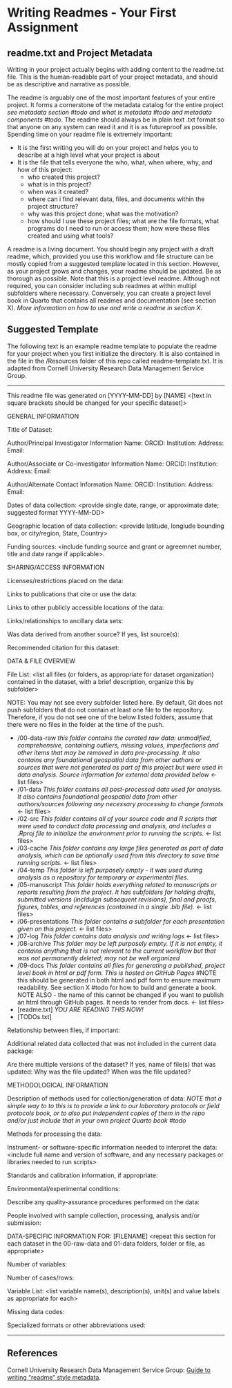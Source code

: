 # Writing Readmes - Your First Assignment

## readme.txt and Project Metadata

Writing in your project actually begins with adding content to the readme.txt file. This is the human-readable part of your project metadata, and should be as descriptive and narrative as possible.

The readme is arguably one of the most important features of your entire project. It forms a cornerstone of the metadata catalog for the entire project *see metadata section #todo and what is metadata #todo and metadata components #todo*. The readme should always be in plain text .txt format so that anyone on any system can read it and it is as futureproof as possible. Spending time on your readme file is extremely important:

-   It is the first writing you will do on your project and helps you to describe at a high level what your project is about
-   It is the file that tells everyone the who, what, when where, why, and how of this project:
    -   who created this project?
    -   what is in this project?
    -   when was it created?
    -   where can i find relevant data, files, and documents within the project structure?
    -   why was this project done; what was the motivation?
    -   how should I use these project files; what are the file formats, what programs do I need to run or access them; how were these files created and using what tools?

A readme is a living document. You should begin any project with a draft readme, which, provided you use this workflow and file structure can be mostly copied from a suggested template located in this section. However, as your project grows and changes, your readme should be updated. Be as thorough as possible. Note that this is a project level readme. Although not required, you can consider including sub readmes at within multipl subfolders where necessary. Conversely, you can create a project level book in Quarto that contains all readmes and documentation (see section X). *More information on how to use and write a readme in section X*.

## Suggested Template

The following text is an example readme template to populate the readme for your project when you first initialize the directory. It is also contained in the file in the /Resources folder of this repo called readme-template.txt. It is adapted from Cornell University Research Data Management Service Group.

------------------------------------------------------------------------

This readme file was generated on \[YYYY-MM-DD\] by \[NAME\] <help text in angle brackets should be deleted before finalizing your document> \<\[text in square brackets should be changed for your specific dataset\]\>

GENERAL INFORMATION

Title of Dataset:

<provide at least two contacts> Author/Principal Investigator Information Name: ORCID: Institution: Address: Email:

Author/Associate or Co-investigator Information Name: ORCID: Institution: Address: Email:

Author/Alternate Contact Information Name: ORCID: Institution: Address: Email:

Dates of data collection: \<provide single date, range, or approximate date; suggested format YYYY-MM-DD\>

Geographic location of data collection: \<provide latitude, longiude bounding box, or city/region, State, Country\>

Funding sources: \<include funding source and grant or agreemnet number, title and date range if applicable\>.

SHARING/ACCESS INFORMATION

Licenses/restrictions placed on the data:

Links to publications that cite or use the data:

Links to other publicly accessible locations of the data:

Links/relationships to ancillary data sets:

Was data derived from another source? If yes, list source(s):

Recommended citation for this dataset:

DATA & FILE OVERVIEW

File List: \<list all files (or folders, as appropriate for dataset organization) contained in the dataset, with a brief description, organize this by subfolder\>

NOTE: You may not see every subfolder listed here. By default, Git does not push subfolders that do not contain at least one file to the repository. Therefore, if you do not see one of the below listed folders, assume that there were no files in the folder at the time of the push.

-   /00-data-raw *this folder contains the curated raw data: unmodified, comprehensive, containing outliers, missing values, imperfections and other items that may be removed in data pre-processing. It also contains any foundational geospatial data from other authors or sources that were not generated as part of this project but were used in data analysis. Source information for external data provided below* \<- list files\>
-   /01-data *This folder contains all post-processed data used for analysis. It also contains foundational geospatial data from other authors/sources following any necessary processing to change formats* \<- list files\>
-   /02-src *This folder contains all of your source code and R scripts that were used to conduct data processing and analysis, and includes a .Rproj file to initialize the environment prior to running the scripts.* \<- list files\>
-   /03-cache *This folder contains any large files generated as part of data analysis, which can be optionally used from this directory to save time running scripts.* \<- list files\>
-   /04-temp *This folder is left purposely empty - it was used during analysis as a repository for temporary or experimental files.*
-   /05-manuscript *This folder holds everything related to manuscripts or reports resulting from the project. It has subfolders for holding drafts, submitted versions (inclduign subsequent revisions), final and proofs, figures, tables, and references (contained in a single .bib file).* \<- list files\>
-   /06-presentations *This folder contains a subfolder for each presentation given on this project.* \<- list files\>
-   /07-log *This folder contains data analysis and writing logs* \<- list files\>
-   /08-archive *This folder may be left purposely empty. If it is not empty, it contains anything that is not relevant to the current workflow but that was not permanently deleted; may not be well organized*
-   /09-docs *This folder contains all files for generating a published, project level book in html or pdf form. This is hosted on GitHub Pages* #NOTE this should be generated in both html and pdf form to ensure maximum readability. See section X #todo for how to build and generate a book. NOTE ALSO - the name of this cannot be changed if you want to publish an html through GitHub pages. It needs to render from docs. \<- list files\>
-   \[readme.txt\] *YOU ARE READING THIS NOW!*
-   \[TODOs.txt\]

Relationship between files, if important:

Additional related data collected that was not included in the current data package:

Are there multiple versions of the dataset? If yes, name of file(s) that was updated: Why was the file updated? When was the file updated?

METHODOLOGICAL INFORMATION

Description of methods used for collection/generation of data: <include links or references to publications or other documentation containing experimental design or protocols used in data collection> *NOTE that a simple way to to this is to provide a link to our laboratory protocols or field protocols book, or to also put independent copies of them in the repo and/or just include that in your own project Quarto book #todo*

Methods for processing the data: <describe how the submitted data were generated from the raw or collected data>

Instrument- or software-specific information needed to interpret the data: \<include full name and version of software, and any necessary packages or libraries needed to run scripts\>

Standards and calibration information, if appropriate:

Environmental/experimental conditions:

Describe any quality-assurance procedures performed on the data:

People involved with sample collection, processing, analysis and/or submission:

DATA-SPECIFIC INFORMATION FOR: \[FILENAME\] \<repeat this section for each dataset in the 00-raw-data and 01-data folders, folder or file, as appropriate\>

Number of variables:

Number of cases/rows:

Variable List: \<list variable name(s), description(s), unit(s) and value labels as appropriate for each\>

Missing data codes: <list code/symbol and definition>

Specialized formats or other abbreviations used:

------------------------------------------------------------------------

## References

Cornell University Research Data Management Service Group: [Guide to writing "readme" style metadata](https://data.research.cornell.edu/content/readme).
